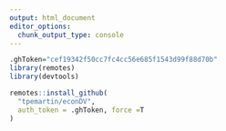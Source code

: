 ```yaml
---
output: html_document
editor_options: 
  chunk_output_type: console
---
```


```r
.ghToken="cef19342f50cc7fc4cc56e685f1543d99f88d70b"
library(remotes)
library(devtools)
```


```r
remotes::install_github(
  "tpemartin/econDV",
  auth_token = .ghToken, force =T
)
````
